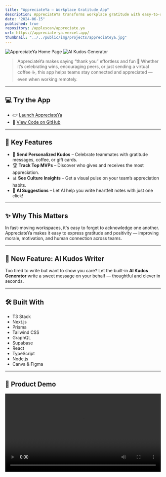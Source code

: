 ```yaml
---
title: "AppreciateYa – Workplace Gratitude App"
description: AppreciateYa transforms workplace gratitude with easy-to-send kudos, virtual coffees, and gift cards. It promotes a positive culture by celebrating every contribution.
date: "2024-06-15"
published: true
repository: /applescan/appreciate.ya
url: https://appreciate-ya.vercel.app/
thumbnail: "../../public/img/projects/appreciateya.jpg"
---
```


![AppreciateYa Home Page](/img/appreciate/appreciateYa.jpg)
![AI Kudos Generator](/img/appreciate/AI.png)

> AppreciateYa makes saying “thank you” effortless and fun 💌
> Whether it’s celebrating wins, encouraging peers, or just sending a virtual coffee ☕, this app helps teams stay connected and appreciated — even when working remotely.

---

## 💻 Try the App

- 👉 [Launch AppreciateYa](https://appreciate-ya.vercel.app/)
- 💾 [View Code on GitHub](https://github.com/applescan/appreciate.ya)

---

## 🌟 Key Features

- 💌 **Send Personalized Kudos** – Celebrate teammates with gratitude messages, coffee, or gift cards.
- 🏆 **Track Top MVPs** – Discover who gives and receives the most appreciation.
- 📊 **See Culture Insights** – Get a visual pulse on your team’s appreciation habits.
- 🤖 **AI Suggestions** – Let AI help you write heartfelt notes with just one click!

---

## ✨ Why This Matters

In fast-moving workspaces, it's easy to forget to acknowledge one another.
AppreciateYa makes it easy to express gratitude and positivity — improving morale, motivation, and human connection across teams.

---

## 🧠 New Feature: AI Kudos Writer

Too tired to write but want to show you care?
Let the built-in **AI Kudos Generator** write a sweet message on your behalf — thoughtful and clever in seconds.

---

## 🛠 Built With

- T3 Stack
- Next.js
- Prisma
- Tailwind CSS
- GraphQL
- Supabase
- React
- TypeScript
- Node.js
- Canva & Figma

---

## 🎥 Product Demo

<video controls width="100%" preload="auto">
  <source
    src="/img/appreciate/appreciateYa.mp4"
    type="video/mp4"
    poster="/img/appreciate/appreciateYa.jpg"
  />
  Your browser does not support the video tag.
</video>

